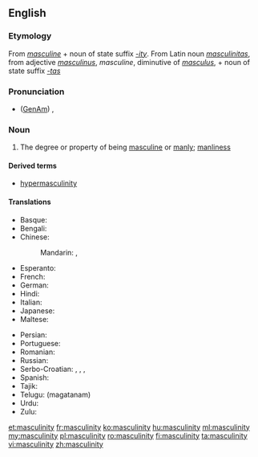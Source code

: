 ==English==

===Etymology===
From ''[[masculine]]'' + noun of state suffix ''[[-ity]]''.  From Latin noun ''[[masculinitas]]'', from adjective ''[[masculinus]]'', ''masculine'', diminutive of ''[[masculus]]'', + noun of state suffix ''[[-tas]]''

===Pronunciation===
* ([[GenAm]]) {{IPA|/ˌmæskjəˈlɪnɪti/}}, {{X-SAMPA|/%m{skj@"lInIti/}}

===Noun===
{{en-noun|-|masculinities}}

# The degree or property of being [[masculine]] or [[manly]]; [[manliness]]

====Derived terms====
* [[hypermasculinity]]

====Translations====
{{trans-top|degree or property of being masculine}}
* Basque: {{t-|eu|maskulinotasun}}
* Bengali: {{t-|bn|পুরুষত্ব|sc=Beng}}
* Chinese:
*: Mandarin: {{t|cmn|男子特徵|sc=Hani}}, {{t|cmn|男子特征|tr=nánzǐ tèzhēng|sc=Hani}}
* Esperanto: {{t-|eo|vireco}}
* French: {{t+|fr|masculinité|f}}
* German: {{t+|de|Männlichkeit|f}}
* Hindi: {{t-|hi|मर्दानगी|f|tr=mardāngī|sc=Deva}}
* Italian: {{t-|it|mascolinità|f}}
* Japanese: {{t-|ja|男らしさ|tr=otoko-rashisa|sc=Jpan}}
* Maltese: {{t-|mt|maskulinità|f}}
{{trans-mid}}
* Persian: {{t+|fa|مردانگی|tr=mardânegi|sc=fa-Arab}}
* Portuguese: {{t+|pt|masculinidade|f}}
* Romanian: {{t+|ro|masculinitate|f}}
* Russian: {{t+|ru|мужественность|f|tr=múžestvennost'|sc=Cyrl}}
* Serbo-Croatian: {{t-|sh|mužévnōst|f}}, {{t-|sh|муже́вно̄ст|f}}, {{t-|sh|mȕškōst|f}}, {{t-|sh|му̏шко̄ст|f}}
* Spanish: {{t-|es|masculinidad|f}}
* Tajik: {{t-|tg|мардонагӣ|tr=mardonagī|sc=Cyrl}}
* Telugu: {{t-|te|మగతనం}} (magatanam)
* Urdu: {{t-|ur|مردانگی|f|tr=mardāngī|sc=ur-Arab}}
* Zulu: {{t-|zu|ubudoda|c14}}
{{trans-bottom}}

[[et:masculinity]]
[[fr:masculinity]]
[[ko:masculinity]]
[[hu:masculinity]]
[[ml:masculinity]]
[[my:masculinity]]
[[pl:masculinity]]
[[ro:masculinity]]
[[fi:masculinity]]
[[ta:masculinity]]
[[vi:masculinity]]
[[zh:masculinity]]